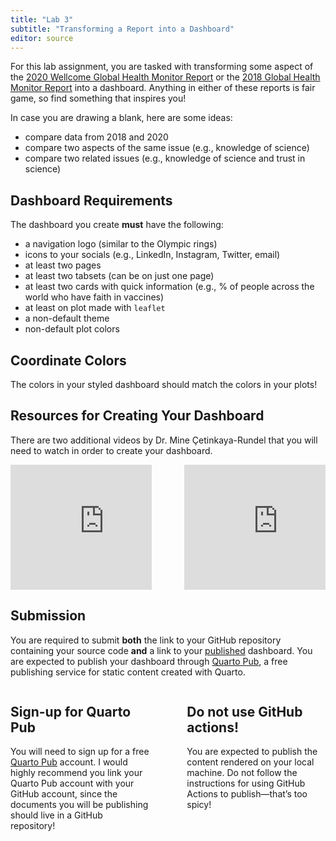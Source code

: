 ```yaml
---
title: "Lab 3"
subtitle: "Transforming a Report into a Dashboard"
editor: source
---
```


For this lab assignment, you are tasked with transforming some aspect of the
[2020 Wellcome Global Health Monitor Report ](https://wellcome.org/reports/wellcome-global-monitor/2020) or the 
[2018 Global Health Monitor Report](https://wellcome.org/reports/wellcome-global-monitor/2018) into a 
dashboard. Anything in either of these reports is fair game, so find something
that inspires you!

In case you are drawing a blank, here are some ideas:

- compare data from 2018 and 2020
- compare two aspects of the same issue (e.g., knowledge of science)
- compare two related issues (e.g., knowledge of science and trust in science)

## Dashboard Requirements

The dashboard you create **must** have the following:

- a navigation logo (similar to the Olympic rings)
- icons to your socials (e.g., LinkedIn, Instagram, Twitter, email)
- at least two pages
- at least two tabsets (can be on just one page)
- at least two cards with quick information (e.g., % of people across the world
who have faith in vaccines)
- at least on plot made with `leaflet`
- a non-default theme
- non-default plot colors 

::: {.callout-warning}
# Coordinate Colors

The colors in your styled dashboard should match the colors in your plots!
:::

## Resources for Creating Your Dashboard

There are two additional videos by Dr. Mine Çetinkaya-Rundel that you will 
need to watch in order to create your dashboard. 

::: columns
::: {.column width="49%"}
<iframe width="300" height="200" src="https://www.youtube.com/embed/KdsQgwaY950?si=bDtlzgi2TB3nFpsy" title="YouTube video player" frameborder="0" allow="accelerometer; autoplay; clipboard-write; encrypted-media; gyroscope; picture-in-picture; web-share" referrerpolicy="strict-origin-when-cross-origin" allowfullscreen></iframe>
:::

::: {.column width="2%"}
:::

::: {.column width="49%"}
<iframe width="300" height="200" src="https://www.youtube.com/embed/NigWSB-jG4Y?si=ZWlzMudpY8Ub1PFi" title="YouTube video player" frameborder="0" allow="accelerometer; autoplay; clipboard-write; encrypted-media; gyroscope; picture-in-picture; web-share" referrerpolicy="strict-origin-when-cross-origin" allowfullscreen></iframe>
:::
:::

## Submission

You are required to submit **both** the link to your GitHub repository 
containing your source code **and** a link to your [published]{.underline}
dashboard. You are expected to publish your dashboard through
[Quarto Pub](https://quarto.org/docs/publishing/quarto-pub.html), a free
publishing service for static content created with Quarto. 

::: columns
::: {.column width="48%"}
::: {.callout-note}
# Sign-up for Quarto Pub

You will need to sign up for a free [Quarto Pub](https://quartopub.com/)
account. I would highly recommend you link your Quarto Pub account with your
GitHub account, since the documents you will be publishing should live in a 
GitHub repository!
:::
:::

::: {.column width="4%"}
:::

::: {.column width="48%"}
::: {.callout-warning}
# Do not use GitHub actions!

You are expected to publish the content rendered on your local machine. Do not
follow the instructions for using GitHub Actions to publish---that's too 
spicy!
:::
:::
:::


